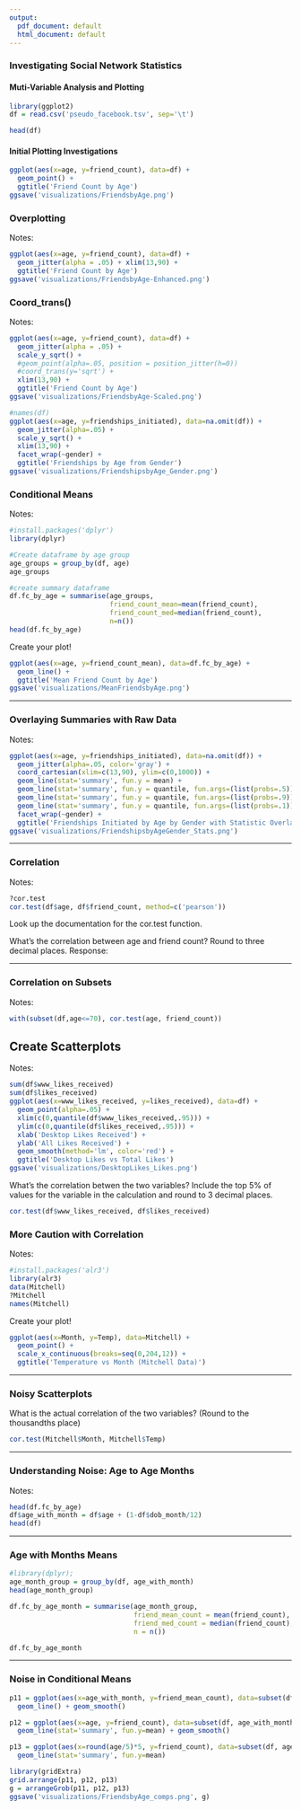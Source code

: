 ```yaml
---
output:
  pdf_document: default
  html_document: default
---
```

### Investigating Social Network Statistics
#### Muti-Variable Analysis and Plotting


```r
library(ggplot2)
df = read.csv('pseudo_facebook.tsv', sep='\t')

head(df)
```

#### Initial Plotting Investigations
```r
ggplot(aes(x=age, y=friend_count), data=df) +
  geom_point() +
  ggtitle('Friend Count by Age')
ggsave('visualizations/FriendsbyAge.png')
```


### Overplotting
Notes:

```r
ggplot(aes(x=age, y=friend_count), data=df) +
  geom_jitter(alpha = .05) + xlim(13,90) +
  ggtitle('Friend Count by Age')
ggsave('visualizations/FriendsbyAge-Enhanced.png')
```

### Coord_trans()
Notes:

```r
ggplot(aes(x=age, y=friend_count), data=df) +
  geom_jitter(alpha = .05) +
  scale_y_sqrt() +
  #geom_point(alpha=.05, position = position_jitter(h=0))
  #coord_trans(y='sqrt') +
  xlim(13,90) +
  ggtitle('Friend Count by Age')
ggsave('visualizations/FriendsbyAge-Scaled.png')
```

```r
#names(df)
ggplot(aes(x=age, y=friendships_initiated), data=na.omit(df)) +
  geom_jitter(alpha=.05) +
  scale_y_sqrt() +
  xlim(13,90) +
  facet_wrap(~gender) +
  ggtitle('Friendships by Age from Gender')
ggsave('visualizations/FriendshipsbyAge_Gender.png')
```


### Conditional Means
Notes:

```r
#install.packages('dplyr')
library(dplyr)
```

```r
#Create dataframe by age group
age_groups = group_by(df, age)
age_groups

#create summary dataframe
df.fc_by_age = summarise(age_groups,
                         friend_count_mean=mean(friend_count),
                         friend_count_med=median(friend_count),
                         n=n())
head(df.fc_by_age)
```


Create your plot!

```r
ggplot(aes(x=age, y=friend_count_mean), data=df.fc_by_age) +
  geom_line() +
  ggtitle('Mean Friend Count by Age')
ggsave('visualizations/MeanFriendsbyAge.png')
```

***

### Overlaying Summaries with Raw Data
Notes:

```r
ggplot(aes(x=age, y=friendships_initiated), data=na.omit(df)) +
  geom_jitter(alpha=.05, color='gray') +
  coord_cartesian(xlim=c(13,90), ylim=c(0,1000)) +
  geom_line(stat='summary', fun.y = mean) +
  geom_line(stat='summary', fun.y = quantile, fun.args=(list(probs=.5)), color='red') +
  geom_line(stat='summary', fun.y = quantile, fun.args=(list(probs=.9)), linetype=2, size=.5) +
  geom_line(stat='summary', fun.y = quantile, fun.args=(list(probs=.1)), linetype=2, size=.5) +
  facet_wrap(~gender) +
  ggtitle('Friendships Initiated by Age by Gender with Statistic Overlays')
ggsave('visualizations/FriendshipsbyAgeGender_Stats.png')
```

***

### Correlation
Notes:

```r
?cor.test
cor.test(df$age, df$friend_count, method=c('pearson'))
```

Look up the documentation for the cor.test function.

What's the correlation between age and friend count? Round to three decimal places.
Response:

***

### Correlation on Subsets
Notes:

```r
with(subset(df,age<=70), cor.test(age, friend_count))
```

## Create Scatterplots
Notes:

```r
sum(df$www_likes_received)
sum(df$likes_received)
ggplot(aes(x=www_likes_received, y=likes_received), data=df) +
  geom_point(alpha=.05) +
  xlim(c(0,quantile(df$www_likes_received,.95))) +
  ylim(c(0,quantile(df$likes_received,.95))) +
  xlab('Desktop Likes Received') +
  ylab('All Likes Received') +
  geom_smooth(method='lm', color='red') +
  ggtitle('Desktop Likes vs Total Likes')
ggsave('visualizations/DesktopLikes_Likes.png')
```

What's the correlation betwen the two variables? Include the top 5% of values for the variable in the calculation and round to 3 decimal places.

```r
cor.test(df$www_likes_received, df$likes_received)
```


### More Caution with Correlation
Notes:

```r
#install.packages('alr3')
library(alr3)
data(Mitchell)
?Mitchell
names(Mitchell)
```

Create your plot!

```r
ggplot(aes(x=Month, y=Temp), data=Mitchell) +
  geom_point() +
  scale_x_continuous(breaks=seq(0,204,12)) +
  ggtitle('Temperature vs Month (Mitchell Data)')
```

***

### Noisy Scatterplots
What is the actual correlation of the two variables?
(Round to the thousandths place)

```r
cor.test(Mitchell$Month, Mitchell$Temp)
```

***

### Understanding Noise: Age to Age Months
Notes:

```r
head(df.fc_by_age)
df$age_with_month = df$age + (1-df$dob_month/12)
head(df)
```

***

### Age with Months Means

```r
#library(dplyr);
age_month_group = group_by(df, age_with_month)
head(age_month_group)

df.fc_by_age_month = summarise(age_month_group,
                               friend_mean_count = mean(friend_count),
                               friend_med_count = median(friend_count),
                               n = n())

df.fc_by_age_month
```

***

### Noise in Conditional Means

```r
p11 = ggplot(aes(x=age_with_month, y=friend_mean_count), data=subset(df.fc_by_age_month, age_with_month<(71))) +
  geom_line() + geom_smooth()

p12 = ggplot(aes(x=age, y=friend_count), data=subset(df, age_with_month<(71))) +
  geom_line(stat='summary', fun.y=mean) + geom_smooth()

p13 = ggplot(aes(x=round(age/5)*5, y=friend_count), data=subset(df, age_with_month<(71))) +
  geom_line(stat='summary', fun.y=mean)

library(gridExtra)
grid.arrange(p11, p12, p13)
g = arrangeGrob(p11, p12, p13)
ggsave('visualizations/FriendsbyAge_comps.png', g)
```